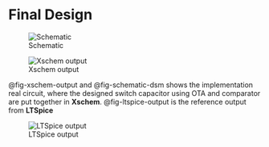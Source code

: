 # Final Design

![Schematic](figures/_fig_schematic_dsm.svg){#fig-schematic-dsm}

![Xschem output](figures/_fig_DSM_output_xschem.svg){#fig-xschem-output}


@fig-xschem-output and @fig-schematic-dsm shows the implementation real circuit, where the designed switch capacitor using OTA and comparator are put together in **Xschem**. @fig-ltspice-output is the reference output from **LTSpice**

![LTSpice output](figures/_fig_ltspice_output.png){#fig-ltspice-output}


